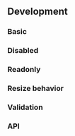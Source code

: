 
## Development

### Basic

<TextareaPlayground height="12rem" />

### Disabled

<TextareaDisabledPlayground height="12rem" />

### Readonly

<TextareaReadonlyPlayground height="12rem" />

### Resize behavior

<TextareaRowsColsPlayground height="12rem" />

### Validation

<TextareaValidationPlayground height="32rem" />

### API

<PropsApi />
